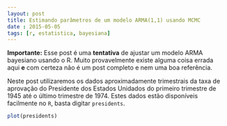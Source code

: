 ```yaml
---
layout: post
title: Estimando parâmetros de um modelo ARMA(1,1) usando MCMC
date : 2015-05-05
tags: [r, estatistica, bayesiana]
--- 
```


<script type="text/javascript"
  src="https://cdn.mathjax.org/mathjax/latest/MathJax.js?config=TeX-AMS-MML_HTMLorMML">
</script>

**Importante:** Esse post é uma **tentativa** de ajustar um modelo ARMA bayesiano usando o R. Muito provavelmente existe alguma coisa errada aqui **e** com certeza não é um post completo e nem uma boa referência.

Neste post utilizaremos os dados aproximadamente trimestrais da taxa de aprovação do Presidente dos Estados Unidados do primeiro trimestre de 1945 até o último trimestre de 1974. Estes dados estão disponíveis facilmente no `R`, basta digitar `presidents`.

```r
plot(presidents)
```














